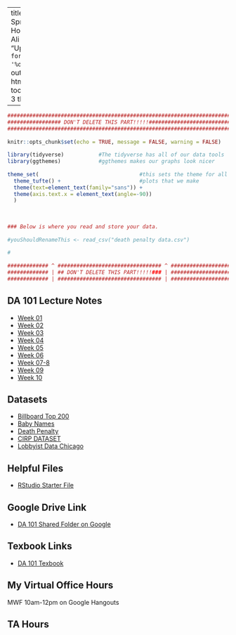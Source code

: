 
---
title: "DA 101 Spring 2020 Homepage"
author: Ali Miller
date: "Updated: `r format(Sys.time(), '%d %B, %Y')`"
output: 
  html_document:
    toc: true
    toc_depth: 3
    theme: yeti
    
      
  
---

```r
###########################################################################
################# DON'T DELETE THIS PART!!!!!##############################
###########################################################################
                                                                          #
knitr::opts_chunk$set(echo = TRUE, message = FALSE, warning = FALSE)      #
                                                                          #
library(tidyverse)           #The tidyverse has all of our data tools     #
library(ggthemes)            #ggthemes makes our graphs look nicer        #
                                                                          # 
theme_set(                                #this sets the theme for all    #
  theme_tufte() +                         #plots that we make             #
  theme(text=element_text(family="sans")) + 
  theme(axis.text.x = element_text(angle=-90))                            #
  )                                                                       #
                                                                          #
                                                                          #
                                                                          #
### Below is where you read and store your data.                          #
                                                                          #
#youShouldRenameThis <- read_csv("death penalty data.csv")
                                                                          #
#
                                                                          #
############# ^ ################################# ^ #######################
############# | ## DON'T DELETE THIS PART!!!!!### | #######################
############# | ################################# | #######################
```



## DA 101 Lecture Notes

- [Week 01](https://millera2.github.io/DA-101/DA-101-Lec-01.html)
- [Week 02](https://millera2.github.io/DA-101/DA-101-Lec-02.html)
- [Week 03](https://millera2.github.io/DA-101/DA-101-Lec-03.html)
- [Week 04](https://millera2.github.io/DA-101/DA-101-Lec-04.html)
- [Week 05](https://millera2.github.io/DA-101/DA-101-Lec-05.html)
- [Week 06](https://millera2.github.io/DA-101/DA-101-Lec-06.html)
- [Week 07-8](https://millera2.github.io/DA-101/DA-101-Lec-07.html)
- [Week 09](https://millera2.github.io/DA-101/DA-101-Lec-09.html)
- [Week 10](https://millera2.github.io/DA-101/DA-101-Lec-10.html)



## Datasets

- [Billboard Top 200](https://millera2.github.io/Data/billboard.csv)
- [Baby Names](https://drive.google.com/file/d/1W5baem_xOJ9SVlaD_QHnXNdfA9dtBXaS/view?usp=sharing)
- [Death Penalty](https://millera2.github.io/Data/death-penalty-data.csv)
- [CIRP DATASET](https://drive.google.com/file/d/1-FxOfb3-Hm8DPKSpkqlHGZ91154xMW4s/view?usp=sharing)
- [Lobbyist Data Chicago](https://millera2.github.io/DA-101/lobbyist-data-gifts.csv)

## Helpful Files

- [RStudio Starter File](https://drive.google.com/file/d/11BeqynZbBAKSgezmbSkNVZTcK_05EuEY/view?usp=sharing)


## Google Drive Link


- [DA 101 Shared Folder on Google](https://drive.google.com/open?id=1NFBbOicFJJ_pmyl9W_mrp58GBViaSR9T)

## Texbook Links

- [DA 101 Texbook](https://r4ds.had.co.nz)

## My Virtual Office Hours

MWF 10am-12pm on Google Hangouts

## TA Hours



